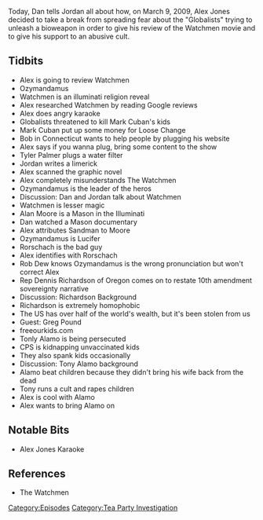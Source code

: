 {{DEFAULTSORT:
    #_EPISODE_0210:March 9, 2009
}}{{Episode
    | title           = March 9, 2009
    | caption         = [https://knowledgefight.libsyn.com/knowledge-fight-march-9-2009 Listen to this episode on Libsyn]
    | episodeNumber   = 210
    | length          = 01:26:45
    | airDate         = September 26, 2018
    | coverageDate    = March 9, 2009
    | episodeType     = [[:Category:Tea Party Investigation|Tea Party Investigation]]
    | appearance      = [[Ozymandamus]], [[Mark Cuban]], [[Tyler Palmer]], [[Alan Moore]], [[Rob Dew]], [[Dinnis Richardson]], [[Greg Pound]], [[Tony Alamo]], [[Diane Bach]]
    | previousEpisode = [[209: Drunk Hotel Interview]]
    | nextEpisode     = [[211: March 10, 2009]]
}}

{{Stub}}

Today, Dan tells Jordan all about how, on March 9, 2009, Alex Jones decided to take a break from spreading fear about the "Globalists" trying to unleash a bioweapon in order to give his review of the Watchmen movie and to give his support to an abusive cult.

==Tidbits==

*Alex is going to review Watchmen
*Ozymandamus
*Watchmen is an illuminati religion reveal
*Alex researched Watchmen by reading Google reviews
*Alex does angry karaoke
*Globalists threatened to kill Mark Cuban's kids
*Mark Cuban put up some money for Loose Change
*Bob in Connecticut wants to help people by plugging his website
*Alex says if you wanna plug, bring some content to the show
*Tyler Palmer plugs a water filter
*Jordan writes a limerick
*Alex scanned the graphic novel
*Alex completely misunderstands The Watchmen
*Ozymandamus is the leader of the heros
*Discussion: Dan and Jordan talk about Watchmen
*Watchmen is lesser magic
*Alan Moore is a Mason in the Illuminati
*Dan watched a Mason documentary
*Alex attributes Sandman to Moore
*Ozymandamus is Lucifer
*Rorschach is the bad guy
*Alex identifies with Rorschach
*Rob Dew knows Ozymandamus is the wrong pronunciation but won't correct Alex
*Rep Dennis Richardson of Oregon comes on to restate 10th amendment sovereignty narrative
*Discussion: Richardson Background
*Richardson is extremely homophobic
*The US has over half of the world's wealth, but it's been stolen from us
*Guest: Greg Pound
*freeourkids.com
*Tonly Alamo is being persecuted
*CPS is kidnapping unvaccinated kids
*They also spank kids occasionally
*Discussion: Tony Alamo background
*Alamo beat children because they didn't bring his wife back from the dead
*Tony runs a cult and rapes children
*Alex is cool with Alamo
*Alex wants to bring Alamo on

==Notable Bits==

*Alex Jones Karaoke

==References==

*The Watchmen

[[Category:Episodes]]
[[Category:Tea Party Investigation]]
